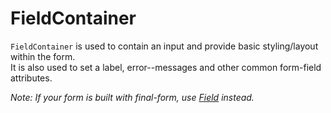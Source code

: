 

<Meta of={FieldContainerStories} />

# FieldContainer

`FieldContainer` is used to contain an input and provide basic styling/layout within the form.  
It is also used to set a label, error--messages and other common form-field attributes.

_Note: If your form is built with final-form, use [Field](/docs/docs-form-components-field--page) instead._

<Canvas>
    <Story of={FieldContainerStories.Basic} />
</Canvas>
